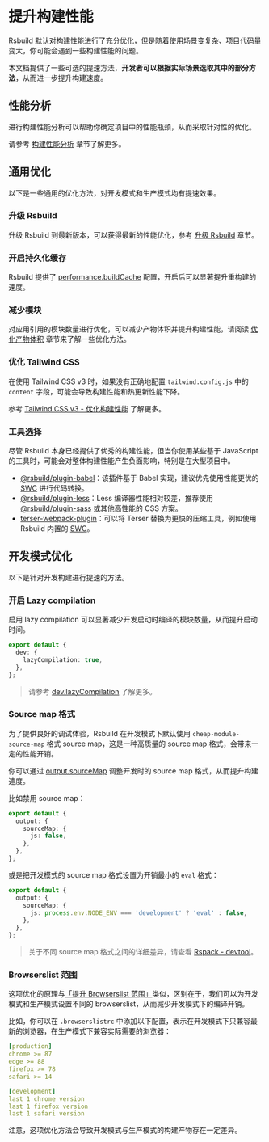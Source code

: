 # 提升构建性能

Rsbuild 默认对构建性能进行了充分优化，但是随着使用场景变复杂、项目代码量变大，你可能会遇到一些构建性能的问题。

本文档提供了一些可选的提速方法，**开发者可以根据实际场景选取其中的部分方法**，从而进一步提升构建速度。

## 性能分析

进行构建性能分析可以帮助你确定项目中的性能瓶颈，从而采取针对性的优化。

请参考 [构建性能分析](/guide/debug/build-profiling) 章节了解更多。

## 通用优化

以下是一些通用的优化方法，对开发模式和生产模式均有提速效果。

### 升级 Rsbuild

升级 Rsbuild 到最新版本，可以获得最新的性能优化，参考 [升级 Rsbuild](/guide/basic/upgrade-rsbuild) 章节。

### 开启持久化缓存

Rsbuild 提供了 [performance.buildCache](/config/performance/build-cache) 配置，开启后可以显著提升重构建的速度。

### 减少模块

对应用引用的模块数量进行优化，可以减少产物体积并提升构建性能，请阅读 [优化产物体积](/guide/optimization/optimize-bundle) 章节来了解一些优化方法。

### 优化 Tailwind CSS

在使用 Tailwind CSS v3 时，如果没有正确地配置 `tailwind.config.js` 中的 `content` 字段，可能会导致构建性能和热更新性能下降。

参考 [Tailwind CSS v3 - 优化构建性能](/guide/styling/tailwindcss-v3#优化构建性能) 了解更多。

### 工具选择

尽管 Rsbuild 本身已经提供了优秀的构建性能，但当你使用某些基于 JavaScript 的工具时，可能会对整体构建性能产生负面影响，特别是在大型项目中。

- [@rsbuild/plugin-babel](/plugins/list/plugin-babel)：该插件基于 Babel 实现，建议优先使用性能更优的 [SWC](/guide/configuration/swc) 进行代码转换。
- [@rsbuild/plugin-less](/plugins/list/plugin-less)：Less 编译器性能相对较差，推荐使用 [@rsbuild/plugin-sass](/plugins/list/plugin-sass) 或其他高性能的 CSS 方案。
- [terser-webpack-plugin](https://www.npmjs.com/package/terser-webpack-plugin)：可以将 Terser 替换为更快的压缩工具，例如使用 Rsbuild 内置的 [SWC](/guide/configuration/swc)。

## 开发模式优化

以下是针对开发构建进行提速的方法。

### 开启 Lazy compilation

启用 lazy compilation 可以显著减少开发启动时编译的模块数量，从而提升启动时间。

```ts title="rsbuild.config.ts"
export default {
  dev: {
    lazyCompilation: true,
  },
};
```

> 请参考 [dev.lazyCompilation](/config/dev/lazy-compilation) 了解更多。

### Source map 格式

为了提供良好的调试体验，Rsbuild 在开发模式下默认使用 `cheap-module-source-map` 格式 source map，这是一种高质量的 source map 格式，会带来一定的性能开销。

你可以通过 [output.sourceMap](/config/output/source-map) 调整开发时的 source map 格式，从而提升构建速度。

比如禁用 source map：

```ts title="rsbuild.config.ts"
export default {
  output: {
    sourceMap: {
      js: false,
    },
  },
};
```

或是把开发模式的 source map 格式设置为开销最小的 `eval` 格式：

```ts title="rsbuild.config.ts"
export default {
  output: {
    sourceMap: {
      js: process.env.NODE_ENV === 'development' ? 'eval' : false,
    },
  },
};
```

> 关于不同 source map 格式之间的详细差异，请查看 [Rspack - devtool](https://rspack.rs/zh/config/devtool)。

### Browserslist 范围

这项优化的原理与[「提升 Browserslist 范围」](/guide/optimization/optimize-bundle#adjust-browserslist)类似，区别在于，我们可以为开发模式和生产模式设置不同的 browserslist，从而减少开发模式下的编译开销。

比如，你可以在 `.browserslistrc` 中添加以下配置，表示在开发模式下只兼容最新的浏览器，在生产模式下兼容实际需要的浏览器：

```yaml title=".browserslistrc"
[production]
chrome >= 87
edge >= 88
firefox >= 78
safari >= 14

[development]
last 1 chrome version
last 1 firefox version
last 1 safari version
```

注意，这项优化方法会导致开发模式与生产模式的构建产物存在一定差异。

